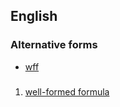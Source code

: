 {{also|wff}}
==English==

===Alternative forms===
* [[wff]]

==={{initialism-old|en}}===
{{head|en|initialism|plural|WFFs}}

# [[well-formed formula]]